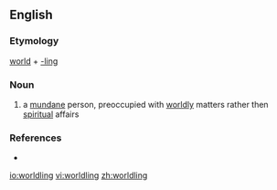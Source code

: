 ==English==

===Etymology===
[[world]] + [[-ling]]

===Noun===
{{en-noun}}

# a [[mundane]] person, preoccupied with [[worldly]] matters rather then [[spiritual]] affairs

===References===
* {{Websters}}

[[io:worldling]]
[[vi:worldling]]
[[zh:worldling]]